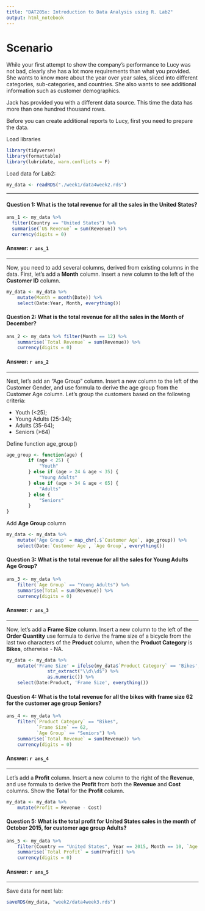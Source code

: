 ```yaml
---
title: "DAT205x: Introduction to Data Analysis using R. Lab2"
output: html_notebook
---
```

# Scenario
While your first attempt to show the company's performance to Lucy was not bad, clearly she has a lot more requirements than what you provided. She wants to know more about the year over year sales, sliced into different categories, sub-categories, and countries. She also wants to see additional information such as customer demographics.

Jack has provided you with a different data source. This time the data has more than one hundred thousand rows.

Before you can create additional reports to Lucy, first you need to prepare the data.

Load libraries
```r
library(tidyverse)
library(formattable)
library(lubridate, warn.conflicts = F)
```
Load data for Lab2:
```r
my_data <- readRDS("./week1/data4week2.rds")
```

---

#### **Question 1:** What is the total revenue for all the sales in the United States?
```r
ans_1 <- my_data %>%
  filter(Country == "United States") %>%
  summarise(`US Revenue` = sum(Revenue)) %>%
  currency(digits = 0)
```
#### **Answer:** `r ans_1` 

---

Now, you need to add several columns, derived from existing columns in the data.
First, let's add a **Month** column. Insert a new column to the left of the **Customer ID** column.
```r
my_data <- my_data %>%
    mutate(Month = month(Date)) %>%
    select(Date:Year, Month, everything())
```

#### **Question 2:** What is the total revenue for all the sales in the Month of December?
```r
ans_2 <- my_data %>% filter(Month == 12) %>%
    summarise(`Total Revenue` = sum(Revenue)) %>%
    currency(digits = 0)
```
#### **Answer:** `r ans_2` 

---

Next, let's add an "Age Group" column. Insert a new column to the left of the Customer Gender, and use formula to derive the age group from the Customer Age column. Let's group the customers based on the following criteria:

* Youth (<25);
* Young Adults (25-34);
* Adults (35-64);
* Seniors (>64)

Define function age_group()
```r
age_group <- function(age) {
        if (age < 25) {
            "Youth"
        } else if (age > 24 & age < 35) {
            "Young Adults"
        } else if (age > 34 & age < 65) {
            "Adults"
        } else {
            "Seniors"
        }
}
```
Add **Age Group** column
```r
my_data <- my_data %>%
    mutate('Age Group' = map_chr(.$`Customer Age`, age_group)) %>%
    select(Date:`Customer Age`, `Age Group`, everything())
```

#### **Question 3:** What is the total revenue for all the sales for Young Adults Age Group?
```r
ans_3 <- my_data %>%
    filter(`Age Group` == "Young Adults") %>%
    summarise(Total = sum(Revenue)) %>%
    currency(digits = 0)
```
#### **Answer:** `r ans_3` 

---

Now, let's add a **Frame Size** column. Insert a new column to the left of the **Order Quantity** use formula to derive the frame size of a bicycle from the last two characters of the **Product** column, when the **Product Category** is **Bikes**, otherwise - NA.

```r
my_data <- my_data %>%
    mutate('Frame Size' = ifelse(my_data$`Product Category` == 'Bikes', my_data$Product, NA) %>%
               str_extract("\\d\\d$") %>%
               as.numeric()) %>%
    select(Date:Product, 'Frame Size', everything())
```

#### **Question 4:** What is the total revenue for all the bikes with frame size 62 for the customer age group Seniors?
```r
ans_4 <- my_data %>%
    filter(`Product Category` == "Bikes",
           `Frame Size` == 62,
           `Age Group` == "Seniors") %>%
    summarise(`Total Revenue` = sum(Revenue)) %>%
    currency(digits = 0)
```
#### **Answer:** `r ans_4` 

---

Let's add a **Profit** column. Insert a new column to the right of the **Revenue**, and use formula to derive the **Profit** from both the **Revenue** and **Cost** columns. Show the **Total** for the **Profit** column.  
```r
my_data <- my_data %>%
    mutate(Profit = Revenue - Cost)
```

#### **Question 5:** What is the total profit for United States sales in the month of October 2015, for customer age group Adults?
```r
ans_5 <- my_data %>%
    filter(Country == "United States", Year == 2015, Month == 10, `Age Group` == "Adults") %>%
    summarise(`Total Profit` = sum(Profit)) %>%
    currency(digits = 0)
```
#### **Answer:** `r ans_5` 

---

Save data for next lab:
```r
saveRDS(my_data, "week2/data4week3.rds")
```